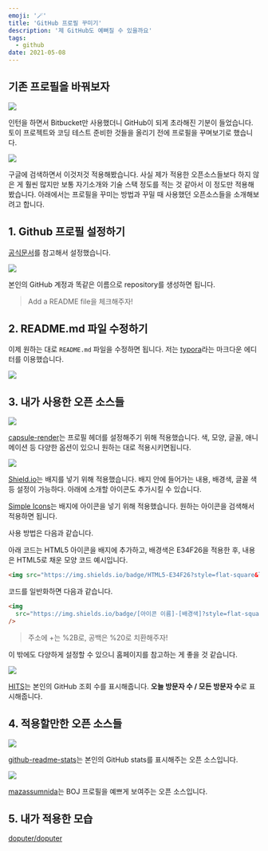 ```yaml
---
emoji: '🪄'
title: 'GitHub 프로필 꾸미기'
description: '제 GitHub도 예뻐질 수 있을까요'
tags:
  - github
date: 2021-05-08
---
```


## 기존 프로필을 바꿔보자

![](0.png)

인턴을 하면서 Bitbucket만 사용했더니 GitHub이 되게 초라해진 기분이 들었습니다. 토이 프로젝트와 코딩 테스트 준비한 것들을 올리기 전에 프로필을 꾸며보기로 했습니다.

![](1.png)

구글에 검색하면서 이것저것 적용해봤습니다. 사실 제가 적용한 오픈소스들보다 하지 않은 게 훨씬 많지만 보통 자기소개와 기술 스택 정도를 적는 것 같아서 이 정도만 적용해봤습니다. 아래에서는 프로필을 꾸미는 방법과 꾸밀 때 사용했던 오픈소스들을 소개해보려고 합니다.

## 1. Github 프로필 설정하기

[공식문서](https://docs.github.com/en/github/setting-up-and-managing-your-github-profile/managing-your-profile-readme)를 참고해서 설정했습니다.

![](2.png)

본인의 GitHub 계정과 똑같은 이름으로 repository를 생성하면 됩니다.

> Add a README file을 체크해주자!

## 2. README.md 파일 수정하기

이제 원하는 대로 `README.md` 파일을 수정하면 됩니다. 저는 [typora](https://typora.io)라는 마크다운 에디터를 이용했습니다.

![](3.png)

## 3. 내가 사용한 오픈 소스들

![](4.png)

[capsule-render](https://github.com/kyechan99/capsule-render)는 프로필 헤더를 설정해주기 위해 적용했습니다. 색, 모양, 글꼴, 애니메이션 등 다양한 옵션이 있으니 원하는 대로 적용시키면됩니다.

![](5.png)

[Shield.io](https://shields.io/)는 배지를 넣기 위해 적용했습니다. 배지 안에 들어가는 내용, 배경색, 글꼴 색 등 설정이 가능하다. 아래에 소개할 아이콘도 추가시킬 수 있습니다.

[Simple Icons](https://simpleicons.org/)는 배지에 아이콘을 넣기 위해 적용했습니다. 원하는 아이콘을 검색해서 적용하면 됩니다.

사용 방법은 다음과 같습니다.

아래 코드는 HTML5 아이콘을 배지에 추가하고, 배경색은 E34F26을 적용한 후, 내용은 HTML5로 채운 모양 코드 예시입니다.

```html
<img src="https://img.shields.io/badge/HTML5-E34F26?style=flat-square&logo=HTML5&logoColor=white" />
```

코드를 일반화하면 다음과 같습니다.

```html
<img
  src="https://img.shields.io/badge/[아이콘 이름]-[배경색]?style=flat-square&logo=[내용]&logoColor=white"
/>
```

> 주소에 +는 %2B로, 공백은 %20로 치환해주자!

이 밖에도 다양하게 설정할 수 있으니 홈페이지를 참고하는 게 좋을 것 같습니다.

![](6.png)

[HITS](https://hits.seeyoufarm.com/)는 본인의 GitHub 조회 수를 표시해줍니다. **오늘 방문자 수 / 모든 방문자 수**로 표시해줍니다.

## 4. 적용할만한 오픈 소스들

![](7.png)

[github-readme-stats](https://github.com/anuraghazra/github-readme-stats)는 본인의 GitHub stats를 표시해주는 오픈 소스입니다.

![](8.png)

[mazassumnida](https://github.com/mazassumnida/mazassumnida)는 BOJ 프로필을 예쁘게 보여주는 오픈 소스입니다.

## 5. 내가 적용한 모습

[doputer/doputer](https://github.com/doputer/doputer)

